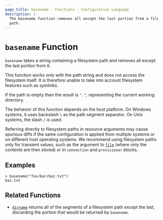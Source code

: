 ```yaml
---
page_title: basename - Functions - Configuration Language
description: |-
  The basename function removes all except the last portion from a filesystem
  path.
---
```


# `basename` Function

`basename` takes a string containing a filesystem path and removes all except
the last portion from it.

This function works only with the path string and does not access the
filesystem itself. It is therefore unable to take into account filesystem
features such as symlinks.

If the path is empty then the result is `"."`, representing the current
working directory.

The behavior of this function depends on the host platform. On Windows systems,
it uses backslash `\` as the path segment separator. On Unix systems, the slash
`/` is used.

Referring directly to filesystem paths in resource arguments may cause
spurious diffs if the same configuration is applied from multiple systems or on
different host operating systems. We recommend using filesystem paths only
for transient values, such as the argument to [`file`](/terraform/language/reference/functions/file) (where
only the contents are then stored) or in `connection` and `provisioner` blocks.

## Examples

```
> basename("foo/bar/baz.txt")
baz.txt
```

## Related Functions

* [`dirname`](/terraform/language/reference/functions/dirname) returns all of the segments of a filesystem path
  _except_ the last, discarding the portion that would be returned by
  `basename`.
